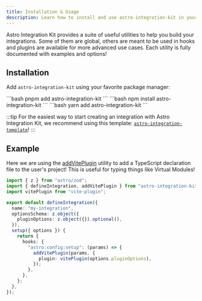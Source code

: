 ```yaml
---
title: Installation & Usage
description: Learn how to install and use astro-integration-kit in your project.
---
```



Astro Integration Kit provides a suite of useful utilities to help you build your integrations. Some of them are global, others are meant to be used in hooks and plugins are available for more advanced use cases. Each utility is fully documented with examples and options!

## Installation

Add `astro-integration-kit` using your favorite package manager:

<Tabs>
    <TabItem label="pnpm" icon="pnpm">
    ```bash
    pnpm add astro-integration-kit
    ```
    </TabItem>
    <TabItem label="npm" icon="seti:npm">
    ```bash
    npm install astro-integration-kit
    ```
    </TabItem>
    <TabItem label="yarn" icon="seti:yarn">
    ```bash
    yarn add astro-integration-kit
    ```
    </TabItem>
</Tabs>

:::tip
For the easiest way to start creating an integration with Astro Integration Kit, we recommend using this template: [`astro-integration-template`](https://github.com/florian-lefebvre/astro-integration-template)!
:::


## Example 

Here we are using the [addVitePlugin](/utilities/add-vite-plugin/) utility to add a TypeScript declaration file to the user's project! This is useful for typing things like Virtual Modules!

```ts title="my-integration/index.ts"
import { z } from "astro/zod";
import { defineIntegration, addVitePlugin } from "astro-integration-kit";
import vitePlugin from "vite-plugin";

export default defineIntegration({
  name: "my-integration",
  optionsSchema: z.object({
    pluginOptions: z.object({}).optional(),
  }),
  setup({ options }) {
    return {
      hooks: {
        "astro:config:setup": (params) => {
          addVitePlugin(params, {
            plugin: vitePlugin(options.pluginOptions),
          });
        },
      },
    };
  },
});
```
